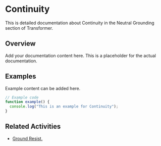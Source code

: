 # Continuity

This is detailed documentation about Continuity in the Neutral Grounding section of Transformer.

## Overview

Add your documentation content here. This is a placeholder for the actual documentation.

## Examples

Example content can be added here.

```typescript
// Example code
function example() {
  console.log("This is an example for Continuity");
}
```

## Related Activities

- [Ground Resist.](/docs/transformer/neutral-grounding/ground-resist)
